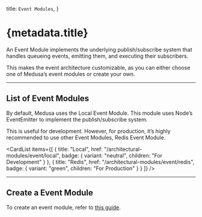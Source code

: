 
  title: `Event Modules`,
}

# {metadata.title}

An Event Module implements the underlying publish/subscribe system that handles queueing events, emitting them, and executing their subscribers. 

This makes the event architecture customizable, as you can either choose one of Medusa’s event modules or create your own.

---

## List of Event Modules

By default, Medusa uses the Local Event Module. This module uses Node’s EventEmitter to implement the publish/subscribe system.

This is useful for development. However, for production, it’s highly recommended to use other Event Modules, Redis Event Module.

<CardList
  items={[
    {
      title: "Local",
      href: "/architectural-modules/event/local",
      badge: {
        variant: "neutral",
        children: "For Development"
      }
    },
    {
      title: "Redis",
      href: "/architectural-modules/event/redis",
      badge: {
        variant: "green",
        children: "For Production"
      }
    }
  ]}
/>

---

## Create a Event Module

To create an event module, refer to [this guide](./create/page.mdx).

